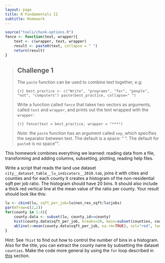 ```yaml
---
layout: page
title: R Fundamentals II
subtitle: Homework
---
```


```r
source("tools/chunk-options.R")
fence <- function(text, wrapper){
    text <- c(wrapper, text, wrapper)
    result <- paste0(text, collapse = " ")
    return(result)
}
```

> ## Challenge 1 {.challenge}
>
> The `paste` function can be used to combine text together, e.g:
>
> ```{r}
> best_practice <- c("Write", "programs", "for", "people", "not", "computers")
> paste(best_practice, collapse=" ")
> ```
>
>  Write a function called `fence` that takes two vectors as arguments, called
> `text` and `wrapper`, and prints out the text wrapped with the `wrapper`:
>
> ```{r}
> fence(text = best_practice, wrapper = "***")
> ```
>
> *Note:* the `paste` function has an argument called `sep`, which specifies the
> separator between text. The default is a space: " ". The default for `paste0`
> is no space "".
>



This homework combines everything we learned: reading data from a file, transforming and adding columns, subsetting, plotting, reading help files.

Write a script that reads the land use dataset `city__dataset_table__lu_indicators__2010.tab`, joins it with cities and counties and for each county it creates a histogram of the non-residential sqft per job ratio. The histogram should have 20 bins. It should also include a thick red vertical line at the mean value of the ratio per county. Your result should look like this:

```r
lu <- cbind(lu, sqft_per_job=lu$non_res_sqft/lu$jobs)
par(mfrow=c(2,2))
for(county in 1:4){
	county.data <- subset(lu, county_id==county)
	hist(county.data$sqft_per_job, breaks=20, main=subset(counties, county_id==county)$county_name, xlab="sqft per job")
	abline(v=mean(county.data$sqft_per_job, na.rm=TRUE), col="red", lwd=2)
}
```

Hint: See `?hist` to find out how to control the number of bins in a histogram. Also for the title, you can extract the county name by subsetting the dataset `counties`. Make the code more general by using the `for` loop described in [this](07-functions.html#control-flow) section.
